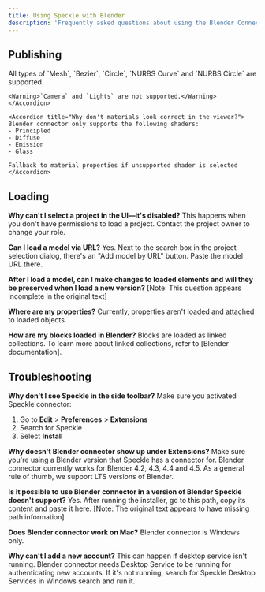 ```yaml
---
title: Using Speckle with Blender
description: 'Frequently asked questions about using the Blender Connector'
---
```


## Publishing

<AccordionGroup>
    <Accordion title="What types of objects are published?">
    All types of `Mesh`, `Bezier`, `Circle`, `NURBS Curve` and `NURBS Circle` are supported.

    <Warning>`Camera` and `Lights` are not supported.</Warning>
    </Accordion>

    <Accordion title="Why don't materials look correct in the viewer?">
    Blender connector only supports the following shaders:
    - Principled
    - Diffuse
    - Emission
    - Glass
    
    Fallback to material properties if unsupported shader is selected
    </Accordion>


</AccordionGroup>

## Loading

**Why can't I select a project in the UI—it's disabled?**
This happens when you don't have permissions to load a project. Contact the project owner to change your role.

**Can I load a model via URL?**
Yes. Next to the search box in the project selection dialog, there's an "Add model by URL" button. Paste the model URL there.

**After I load a model, can I make changes to loaded elements and will they be preserved when I load a new version?**
[Note: This question appears incomplete in the original text]

**Where are my properties?**
Currently, properties aren't loaded and attached to loaded objects.

**How are my blocks loaded in Blender?**
Blocks are loaded as linked collections. To learn more about linked collections, refer to [Blender documentation].

## Troubleshooting

**Why don't I see Speckle in the side toolbar?**
Make sure you activated Speckle connector:
1. Go to **Edit** > **Preferences** > **Extensions**
2. Search for Speckle
3. Select **Install**

**Why doesn't Blender connector show up under Extensions?**
Make sure you're using a Blender version that Speckle has a connector for. Blender connector currently works for Blender 4.2, 4.3, 4.4 and 4.5. As a general rule of thumb, we support LTS versions of Blender.

**Is it possible to use Blender connector in a version of Blender Speckle doesn't support?**
Yes. After running the installer, go to this path, copy its content and paste it here.
[Note: The original text appears to have missing path information]

**Does Blender connector work on Mac?**
Blender connector is Windows only.

**Why can't I add a new account?**
This can happen if desktop service isn't running. Blender connector needs Desktop Service to be running for authenticating new accounts. If it's not running, search for Speckle Desktop Services in Windows search and run it.